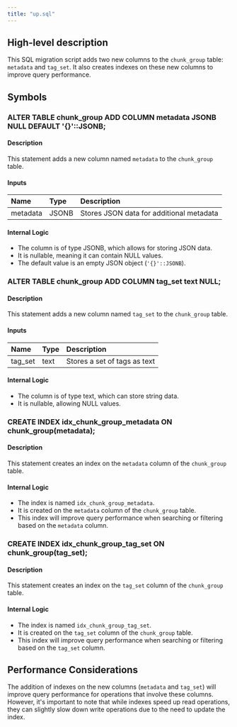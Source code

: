 ```yaml
---
title: "up.sql"
---
```


## High-level description
This SQL migration script adds two new columns to the `chunk_group` table: `metadata` and `tag_set`. It also creates indexes on these new columns to improve query performance.

## Symbols

### ALTER TABLE chunk_group ADD COLUMN metadata JSONB NULL DEFAULT '{}'::JSONB;
#### Description
This statement adds a new column named `metadata` to the `chunk_group` table.

#### Inputs
| Name | Type | Description |
|:-----|:-----|:------------|
| metadata | JSONB | Stores JSON data for additional metadata |

#### Internal Logic
- The column is of type JSONB, which allows for storing JSON data.
- It is nullable, meaning it can contain NULL values.
- The default value is an empty JSON object (`'{}'::JSONB`).

### ALTER TABLE chunk_group ADD COLUMN tag_set text NULL;
#### Description
This statement adds a new column named `tag_set` to the `chunk_group` table.

#### Inputs
| Name | Type | Description |
|:-----|:-----|:------------|
| tag_set | text | Stores a set of tags as text |

#### Internal Logic
- The column is of type text, which can store string data.
- It is nullable, allowing NULL values.

### CREATE INDEX idx_chunk_group_metadata ON chunk_group(metadata);
#### Description
This statement creates an index on the `metadata` column of the `chunk_group` table.

#### Internal Logic
- The index is named `idx_chunk_group_metadata`.
- It is created on the `metadata` column of the `chunk_group` table.
- This index will improve query performance when searching or filtering based on the `metadata` column.

### CREATE INDEX idx_chunk_group_tag_set ON chunk_group(tag_set);
#### Description
This statement creates an index on the `tag_set` column of the `chunk_group` table.

#### Internal Logic
- The index is named `idx_chunk_group_tag_set`.
- It is created on the `tag_set` column of the `chunk_group` table.
- This index will improve query performance when searching or filtering based on the `tag_set` column.

## Performance Considerations
The addition of indexes on the new columns (`metadata` and `tag_set`) will improve query performance for operations that involve these columns. However, it's important to note that while indexes speed up read operations, they can slightly slow down write operations due to the need to update the index.